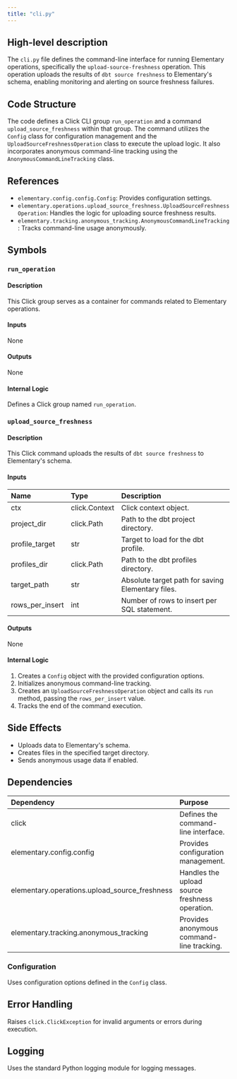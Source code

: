 ```yaml
---
title: "cli.py"
---
```


## High-level description
The `cli.py` file defines the command-line interface for running Elementary operations, specifically the `upload-source-freshness` operation. This operation uploads the results of `dbt source freshness` to Elementary's schema, enabling monitoring and alerting on source freshness failures.

## Code Structure
The code defines a Click CLI group `run_operation` and a command `upload_source_freshness` within that group. The command utilizes the `Config` class for configuration management and the `UploadSourceFreshnessOperation` class to execute the upload logic. It also incorporates anonymous command-line tracking using the `AnonymousCommandLineTracking` class.

## References
- `elementary.config.config.Config`: Provides configuration settings.
- `elementary.operations.upload_source_freshness.UploadSourceFreshnessOperation`: Handles the logic for uploading source freshness results.
- `elementary.tracking.anonymous_tracking.AnonymousCommandLineTracking`: Tracks command-line usage anonymously.

## Symbols

### `run_operation`
#### Description
This Click group serves as a container for commands related to Elementary operations.

#### Inputs
None

#### Outputs
None

#### Internal Logic
Defines a Click group named `run_operation`.

### `upload_source_freshness`
#### Description
This Click command uploads the results of `dbt source freshness` to Elementary's schema.

#### Inputs
| Name | Type | Description |
|:-----|:-----|:------------|
| ctx | click.Context | Click context object. |
| project_dir | click.Path | Path to the dbt project directory. |
| profile_target | str | Target to load for the dbt profile. |
| profiles_dir | click.Path | Path to the dbt profiles directory. |
| target_path | str | Absolute target path for saving Elementary files. |
| rows_per_insert | int | Number of rows to insert per SQL statement. |

#### Outputs
None

#### Internal Logic
1. Creates a `Config` object with the provided configuration options.
2. Initializes anonymous command-line tracking.
3. Creates an `UploadSourceFreshnessOperation` object and calls its `run` method, passing the `rows_per_insert` value.
4. Tracks the end of the command execution.

## Side Effects
- Uploads data to Elementary's schema.
- Creates files in the specified target directory.
- Sends anonymous usage data if enabled.

## Dependencies
| Dependency | Purpose |
|:-----------|:--------|
| click | Defines the command-line interface. |
| elementary.config.config | Provides configuration management. |
| elementary.operations.upload_source_freshness | Handles the upload source freshness operation. |
| elementary.tracking.anonymous_tracking | Provides anonymous command-line tracking. |

### Configuration
Uses configuration options defined in the `Config` class.

## Error Handling
Raises `click.ClickException` for invalid arguments or errors during execution.

## Logging
Uses the standard Python logging module for logging messages.
